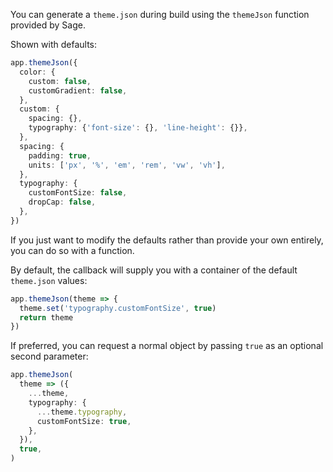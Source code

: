You can generate a `theme.json` during build using the `themeJson` function provided by Sage.

Shown with defaults:

```ts title="bud.config.js"
app.themeJson({
  color: {
    custom: false,
    customGradient: false,
  },
  custom: {
    spacing: {},
    typography: {'font-size': {}, 'line-height': {}},
  },
  spacing: {
    padding: true,
    units: ['px', '%', 'em', 'rem', 'vw', 'vh'],
  },
  typography: {
    customFontSize: false,
    dropCap: false,
  },
})
```

If you just want to modify the defaults rather than provide your own entirely, you can do so with a function.

By default, the callback will supply you with a container of the default `theme.json` values:

```ts title="bud.config.js"
app.themeJson(theme => {
  theme.set('typography.customFontSize', true)
  return theme
})
```

If preferred, you can request a normal object by passing `true` as an optional second parameter:

```ts title="bud.config.js"
app.themeJson(
  theme => ({
    ...theme,
    typography: {
      ...theme.typography,
      customFontSize: true,
    },
  }),
  true,
)
```
